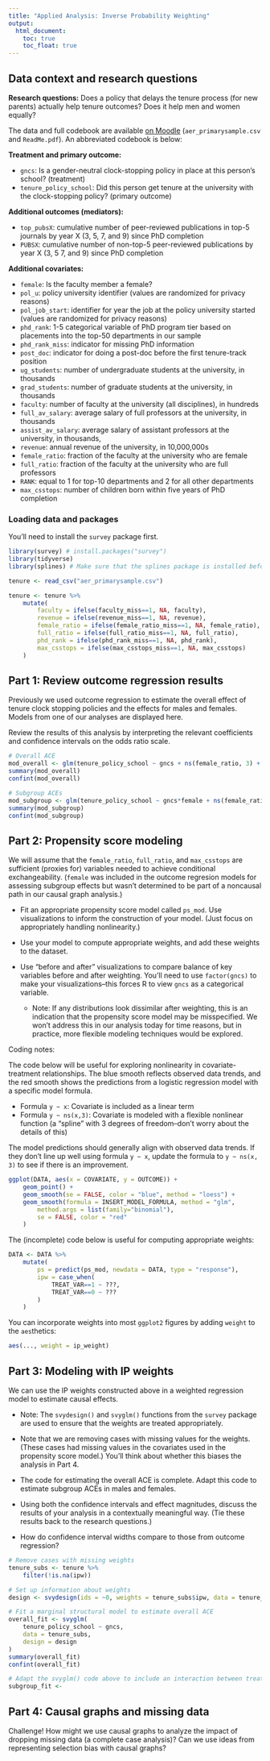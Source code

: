 ```yaml
---
title: "Applied Analysis: Inverse Probability Weighting"
output: 
  html_document:
    toc: true
    toc_float: true
---
```


## Data context and research questions

**Research questions:** Does a policy that delays the tenure process (for new parents) actually help tenure outcomes? Does it help men and women equally?

The data and full codebook are available [on Moodle](https://moodle.macalester.edu/mod/folder/view.php?id=36846) (`aer_primarysample.csv` and `ReadMe.pdf`). An abbreviated codebook is below:

**Treatment and primary outcome:**

- `gncs`: Is a gender-neutral clock-stopping policy in place at this person's school? (treatment)
- `tenure_policy_school`: Did this person get tenure at the university with the clock-stopping policy? (primary outcome)

**Additional outcomes (mediators):**

- `top_pubsX`: cumulative number of peer-reviewed publications in top-5 journals by year X (3, 5, 7, and 9) since PhD completion 
- `PUBSX`: cumulative number of non-top-5 peer-reviewed publications by year X (3, 5 7, and 9) since PhD completion

**Additional covariates:**

- `female`: Is the faculty member a female?
- `pol_u`: policy university identifier (values are randomized for privacy reasons)
- `pol_job_start`: identifier for year the job at the policy university started (values are randomized for privacy reasons)
- `phd_rank`: 1-5 categorical variable of PhD program tier based on placements into the top-50 departments in our sample
- `phd_rank_miss`: indicator for missing PhD information
- `post_doc`: indicator for doing a post-doc before the first tenure-track position
- `ug_students`: number of undergraduate students at the university, in thousands 
- `grad_students`: number of graduate students at the university, in thousands 
- `faculty`: number of faculty at the university (all disciplines), in hundreds 
- `full_av_salary`: average salary of full professors at the university, in thousands 
- `assist_av_salary`: average salary of assistant professors at the university, in thousands, 
- `revenue`: annual revenue of the university, in 10,000,000s 
- `female_ratio`: fraction of the faculty at the university who are female 
- `full_ratio`: fraction of the faculty at the university who are full professors
- `RANK`: equal to 1 for top-10 departments and 2 for all other departments
- `max_csstops`: number of children born within five years of PhD completion





### Loading data and packages

You'll need to install the `survey` package first.

```r
library(survey) # install.packages("survey")
library(tidyverse)
library(splines) # Make sure that the splines package is installed before running

tenure <- read_csv("aer_primarysample.csv")

tenure <- tenure %>%
    mutate(
        faculty = ifelse(faculty_miss==1, NA, faculty),
        revenue = ifelse(revenue_miss==1, NA, revenue),
        female_ratio = ifelse(female_ratio_miss==1, NA, female_ratio),
        full_ratio = ifelse(full_ratio_miss==1, NA, full_ratio),
        phd_rank = ifelse(phd_rank_miss==1, NA, phd_rank),
        max_csstops = ifelse(max_csstops_miss==1, NA, max_csstops)
    )
```





## Part 1: Review outcome regression results

Previously we used outcome regression to estimate the overall effect of tenure clock stopping policies and the effects for males and females. Models from one of our analyses are displayed here.

Review the results of this analysis by interpreting the relevant coefficients and confidence intervals on the odds ratio scale.

```r
# Overall ACE
mod_overall <- glm(tenure_policy_school ~ gncs + ns(female_ratio, 3) + ns(full_ratio, 3) + factor(max_csstops)*female, data = tenure, family = "binomial")
summary(mod_overall)
confint(mod_overall)

# Subgroup ACEs
mod_subgroup <- glm(tenure_policy_school ~ gncs*female + ns(female_ratio, 3) + ns(full_ratio, 3) + factor(max_csstops)*female, data = tenure, family = "binomial")
summary(mod_subgroup)
confint(mod_subgroup)
```





## Part 2: Propensity score modeling

We will assume that the `female_ratio`, `full_ratio`, and `max_csstops` are sufficient (proxies for) variables needed to achieve conditional exchangeability. (`female` was included in the outcome regresion models for assessing subgroup effects but wasn't determined to be part of a noncausal path in our causal graph analysis.)

- Fit an appropriate propensity score model called `ps_mod`. Use visualizations to inform the construction of your model. (Just focus on appropriately handling nonlinearity.)

- Use your model to compute appropriate weights, and add these weights to the dataset.

- Use "before and after" visualizations to compare balance of key variables before and after weighting. You'll need to use `factor(gncs)` to make your visualizations--this forces R to view `gncs` as a categorical variable.
    - Note: If any distributions look dissimilar after weighting, this is an indication that the propensity score model may be misspecified. We won't address this in our analysis today for time reasons, but in practice, more flexible modeling techniques would be explored.

Coding notes:

The code below will be useful for exploring nonlinearity in covariate-treatment relationships. The blue smooth reflects observed data trends, and the red smooth shows the predictions from a logistic regression model with a specific model formula.

- Formula `y ~ x`: Covariate is included as a linear term
- Formula `y ~ ns(x,3)`: Covariate is modeled with a flexible nonlinear function (a "spline" with 3 degrees of freedom--don't worry about the details of this)

The model predictions should generally align with observed data trends. If they don't line up well using formula `y ~ x`, update the formula to `y ~ ns(x, 3)` to see if there is an improvement.

```r
ggplot(DATA, aes(x = COVARIATE, y = OUTCOME)) +
    geom_point() +
    geom_smooth(se = FALSE, color = "blue", method = "loess") +
    geom_smooth(formula = INSERT_MODEL_FORMULA, method = "glm",
        method.args = list(family="binomial"),
        se = FALSE, color = "red"
    )
```



The (incomplete) code below is useful for computing appropriate weights:

```r
DATA <- DATA %>%
    mutate(
        ps = predict(ps_mod, newdata = DATA, type = "response"),
        ipw = case_when(
            TREAT_VAR==1 ~ ???,
            TREAT_VAR==0 ~ ???
        )
    )
```



You can incorporate weights into most `ggplot2` figures by adding `weight` to the `aes`thetics:

```r
aes(..., weight = ip_weight)
```





## Part 3: Modeling with IP weights

We can use the IP weights constructed above in a weighted regression model to estimate causal effects.

- Note: The `svydesign()` and `svyglm()` functions from the `survey` package are used to ensure that the weights are treated appropriately.

- Note that we are removing cases with missing values for the weights. (These cases had missing values in the covariates used in the propensity score model.) You'll think about whether this biases the analysis in Part 4.

- The code for estimating the overall ACE is complete. Adapt this code to estimate subgroup ACEs in males and females.

- Using both the confidence intervals and effect magnitudes, discuss the results of your analysis in a contextually meaningful way. (Tie these results back to the research questions.)

- How do confidence interval widths compare to those from outcome regression?

```r
# Remove cases with missing weights
tenure_subs <- tenure %>%
    filter(!is.na(ipw))

# Set up information about weights
design <- svydesign(ids = ~0, weights = tenure_subs$ipw, data = tenure_subs)

# Fit a marginal structural model to estimate overall ACE
overall_fit <- svyglm(
    tenure_policy_school ~ gncs,
    data = tenure_subs,
    design = design
)
summary(overall_fit)
confint(overall_fit)

# Adapt the svyglm() code above to include an interaction between treatment and female
subgroup_fit <- 
```





## Part 4: Causal graphs and missing data

Challenge! How might we use causal graphs to analyze the impact of dropping missing data (a complete case analysis)? Can we use ideas from representing selection bias with causal graphs?


